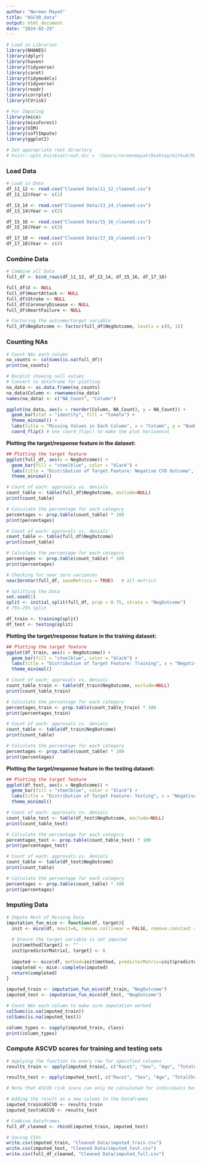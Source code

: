 ```yaml
---
author: "Noreen Mayat" 
title: "ASCVD_data"
output: html_document
date: "2024-02-29"
---
```


```r
# Load in Libraries
library(NHANES)
library(dplyr)
library(haven)
library(tidyverse)
library(caret)
library(tidymodels)
library(tidyverse)
library(readr)
library(corrplot)
library(CVrisk)

# For Imputing
library(mice)
library(missForest)
library(VIM)
library(softImpute)
library(ggplot2)

# Set appropriate root directory 
# knitr::opts_knit$set(root.dir = '/Users/noreenmayat/Desktop/Github/Machine-Learning-to-Predict-Cardiovascular-Health-Outcomes/Data Cleaning Files')
```

### Load Data

```r
# Load in Data
df_11_12 <- read.csv("Cleaned Data/11_12_cleaned.csv")
df_11_12$Year <- c(1)

df_13_14 <- read.csv("Cleaned Data/13_14_cleaned.csv")
df_13_14$Year <- c(2)

df_15_16 <- read.csv("Cleaned Data/15_16_cleaned.csv")
df_15_16$Year <- c(3)

df_17_18 <- read.csv("Cleaned Data/17_18_cleaned.csv")
df_17_18$Year <- c(4)
```

### Combine Data

```r
# Combine all Data
full_df <- bind_rows(df_11_12, df_13_14, df_15_16, df_17_18)

full_df$X <- NULL
full_df$HeartAttack <- NULL
full_df$Stroke <- NULL
full_df$CoronaryDisease <- NULL
full_df$HeartFailure <- NULL
```

```r
# Factoring the outcome/target variable
full_df$NegOutcome <- factor(full_df$NegOutcome, levels = c(0, 1))
```

### Counting NAs

```r
# Count NAs each column
na_counts <- colSums(is.na(full_df))
print(na_counts)

# Barplot showing null values 
# Convert to dataframe for plotting
na_data <- as.data.frame(na_counts)
na_data$Column <- rownames(na_data)
names(na_data) <- c("NA_Count", "Column")

ggplot(na_data, aes(x = reorder(Column, NA_Count), y = NA_Count)) +
  geom_bar(stat = "identity", fill = "tomato") +
  theme_minimal() +
  labs(title = "Missing Values in Each Column", x = "Column", y = "Number of Missing Values") +
  coord_flip() # Use coord_flip() to make the plot horizontal
```

**Plotting the target/response feature in the dataset:**
```r
## Plotting the target feature 
ggplot(full_df, aes(x = NegOutcome)) + 
  geom_bar(fill = "steelblue", color = "black") +
  labs(title = "Distribution of Target Feature: Negative CVD Outcome", x = "Negative CVD Outcome", y = "Count") +
  theme_minimal()

# Count of each: approvals vs. denials 
count_table <- table(full_df$NegOutcome, exclude=NULL)
print(count_table)

# Calculate the percentage for each category
percentages <- prop.table(count_table) * 100
print(percentages)

# Count of each: approvals vs. denials 
count_table <- table(full_df$NegOutcome)
print(count_table)

# Calculate the percentage for each category
percentages <- prop.table(count_table) * 100
print(percentages)
```

```r
# Checking for near zero variances
nearZeroVar(full_df, saveMetrics = TRUE)   # all metrics
```

```r
# Splitting the Data
set.seed(1)
split <- initial_split(full_df, prop = 0.75, strata = "NegOutcome") 
# 75%-25% split

df_train <- training(split)
df_test <- testing(split)
```

**Plotting the target/response feature in the training dataset:**
```r
## Plotting the target feature 
ggplot(df_train, aes(x = NegOutcome)) + 
  geom_bar(fill = "steelblue", color = "black") +
  labs(title = "Distribution of Target Feature: Training", x = "Negative CVD Outcome", y = "Count") +
  theme_minimal()

# Count of each: approvals vs. denials 
count_table_train <- table(df_train$NegOutcome, exclude=NULL)
print(count_table_train)

# Calculate the percentage for each category
percentages_train <- prop.table(count_table_train) * 100
print(percentages_train)

# Count of each: approvals vs. denials 
count_table <- table(df_train$NegOutcome)
print(count_table)

# Calculate the percentage for each category
percentages <- prop.table(count_table) * 100
print(percentages)
```

**Plotting the target/response feature in the testing dataset:**
```r
## Plotting the target feature 
ggplot(df_test, aes(x = NegOutcome)) + 
  geom_bar(fill = "steelblue", color = "black") +
  labs(title = "Distribution of Target Feature: Testing", x = "Negative CVD Outcome", y = "Count") +
  theme_minimal()

# Count of each: approvals vs. denials 
count_table_test <- table(df_test$NegOutcome, exclude=NULL)
print(count_table_test)

# Calculate the percentage for each category
percentages_test <- prop.table(count_table_test) * 100
print(percentages_test)

# Count of each: approvals vs. denials 
count_table <- table(df_test$NegOutcome)
print(count_table)

# Calculate the percentage for each category
percentages <- prop.table(count_table) * 100
print(percentages)
```
### Imputing Data

```r
# Impute Rest of Missing Data 
imputation_fun_mice <- function(df, target){
  init <- mice(df, maxit=0, remove.collinear = FALSE, remove.constant = FALSE) 
  
  # Ensure the target variable is not imputed 
  init$method[target] <- ""
  init$predictorMatrix[, target] <- 0
  
  imputed <- mice(df, method=init$method, predictorMatrix=init$predictorMatrix, m=5, nnet.MaxNWts = 5000, remove.collinear = FALSE, remove.constant = FALSE)
  completed <- mice::complete(imputed)
  return(completed)
}

imputed_train <- imputation_fun_mice(df_train, "NegOutcome")
imputed_test <- imputation_fun_mice(df_test, "NegOutcome")
```

```r
# Count NAs each column to make sure imputation worked
colSums(is.na(imputed_train))
colSums(is.na(imputed_test))
```

```r
column_types <- sapply(imputed_train, class)
print(column_types)
```

### Compute ASCVD scores for training and testing sets
```r
# Applying the function to every row for specified columns
results_train <- apply(imputed_train[, c("Race1", "Sex", "Age", "TotalChol", "HDLChol", "AvgSysBP", "BPMed", "Smoking", "Diabetes")], 1, function(row) ascvd_10y_accaha(row[1], row[2], as.numeric(row[3]), as.numeric(row[4]), as.numeric(row[5]), as.numeric(row[6]), as.numeric(row[7]), as.numeric(row[8]), as.numeric(row[9])))

results_test <- apply(imputed_test[, c("Race1", "Sex", "Age", "TotalChol", "HDLChol", "AvgSysBP", "BPMed", "Smoking", "Diabetes")], 1, function(row) ascvd_10y_accaha(row[1], row[2], as.numeric(row[3]), as.numeric(row[4]), as.numeric(row[5]), as.numeric(row[6]), as.numeric(row[7]), as.numeric(row[8]), as.numeric(row[9])))

# Note that ASCVD risk score can only be calculated for individuals between age range 20-79

# Adding the result as a new column to the DataFrames
imputed_train$ASCVD <- results_train
imputed_test$ASCVD <- results_test

# Combine dataframes
full_df_cleaned <- rbind(imputed_train, imputed_test)
```


```r
# Saving CSVs
write.csv(imputed_train, "Cleaned Data/imputed_train.csv")
write.csv(imputed_test, "Cleaned Data/imputed_test.csv")
write.csv(full_df_cleaned, "Cleaned Data/imputed_full.csv")
```





